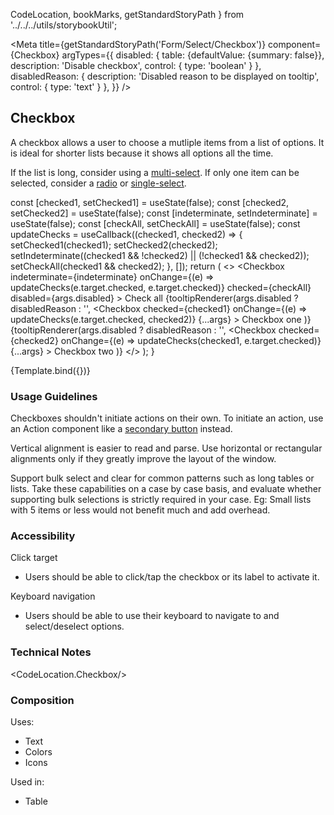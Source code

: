   CodeLocation,
  bookMarks,
  getStandardStoryPath
} from '../../../utils/storybookUtil';

<Meta
  title={getStandardStoryPath('Form/Select/Checkbox')}
  component={Checkbox}
  argTypes={{
    disabled: {
      table: {defaultValue: {summary: false}},
      description: 'Disable checkbox',
      control: { type: 'boolean' }
    },
    disabledReason: {
      description: 'Disabled reason to be displayed on tooltip',
      control: { type: 'text' }
    },
  }}
/>

## Checkbox
A checkbox allows a user to choose a mutliple items from a list of options. It is ideal for shorter lists because it
shows all options all the time.

If the list is long, consider using a <a href={bookMarks.MULTI_SELECT}>multi-select</a>. If only one item can be
selected, consider a <a href={bookMarks.RADIO}>radio</a> or <a href={bookMarks.SINGLE_SELECT}>single-select</a>.

  const [checked1, setChecked1] = useState(false);
  const [checked2, setChecked2] = useState(false);
  const [indeterminate, setIndeterminate] = useState(false);
  const [checkAll, setCheckAll] = useState(false);
  const updateChecks = useCallback((checked1, checked2) => {
    setChecked1(checked1);
    setChecked2(checked2);
    setIndeterminate((checked1 && !checked2) || (!checked1 && checked2));
    setCheckAll(checked1 && checked2);
  }, []);
  return (
    <>
      <Checkbox
        indeterminate={indeterminate}
        onChange={(e) => updateChecks(e.target.checked, e.target.checked)}
        checked={checkAll}
        disabled={args.disabled}
      >
        Check all
      </Checkbox>
      <Divider/>
      {tooltipRenderer(args.disabled ? disabledReason : '', <span>
        <Checkbox
          checked={checked1}
          onChange={(e) => updateChecks(e.target.checked, checked2)}
          {...args}
        >
          Checkbox one
        </Checkbox>
      </span>)}
      {tooltipRenderer(args.disabled ? disabledReason : '', <span>
        <Checkbox
          checked={checked2}
          onChange={(e) => updateChecks(checked1, e.target.checked)}
          {...args}
        >
          Checkbox two
        </Checkbox>
      </span>)}
    </>
  );
}

<Canvas>
  <Story
    name="Checkbox"
    args={{
      disabled: false,
      disabledReason: 'Disabled Reason',
    }}
  >
    {Template.bind({})}
  </Story>
</Canvas>

### Usage Guidelines
Checkboxes shouldn't initiate actions on their own. To initiate an action, use an Action component like
a <a href={bookMarks.SECONDARY_BUTTON}>secondary button</a> instead.

Vertical alignment is easier to read and parse. Use horizontal or rectangular alignments only if they greatly improve
the layout of the window.

Support bulk select and clear for common patterns such as long tables or lists. Take these capabilities on a case by
case basis, and evaluate whether supporting bulk selections is strictly required in your case. Eg: Small lists with 5
items or less would not benefit much and add overhead.

### Accessibility
Click target
* Users should be able to click/tap the checkbox or its label to activate it.

Keyboard navigation
* Users should be able to use their keyboard to navigate to and select/deselect options.

### Technical Notes
<CodeLocation.Checkbox/>

### Composition
Uses:
* Text
* Colors
* Icons

Used in:
* Table

